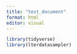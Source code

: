 ```yaml
---
title: "test_document"
format: html
editor: visual
---
```


```r
library(tidyverse)
library(lterdatasampler)
```
